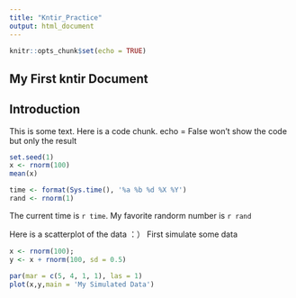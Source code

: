 ```yaml
---
title: "Kntir_Practice"
output: html_document
---
```


```r
knitr::opts_chunk$set(echo = TRUE)
```

## My First kntir Document

## Introduction

This is some text. Here is a code chunk.
echo = False won't show the code but only the result
```r
set.seed(1)
x <- rnorm(100)
mean(x)
```

```r
time <- format(Sys.time(), '%a %b %d %X %Y')
rand <- rnorm(1)
```

The current time is `r time`. My favorite randorm number is `r rand`

Here is a scatterplot of the data
：）
First simulate some data
```r
x <- rnorm(100);
y <- x + rnorm(100, sd = 0.5)
```


```r
par(mar = c(5, 4, 1, 1), las = 1)
plot(x,y,main = 'My Simulated Data')
```